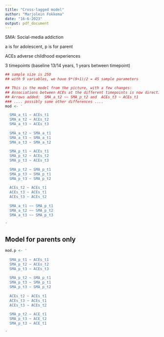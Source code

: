 ---
title: "Cross-lagged model"
author: "Marjolein Fokkema"
date: "16-6-2023"
output: pdf_document
---

SMA: Social-media addiction

a is for adolescent, p is for parent

ACEs adverse childhood experiences

3 timepoints (baseline 13/14 years, 1 years between timepoint)

```{r}
## sample size is 250
## with 9 variables, we have 9*(9+1)/2 = 45 sample parameters

## This is the model from the picture, with a few changes:
## Associations between ACEs at the different timepoints is now directional
## Arrows added:  SMA_a_t2 ~~ SMA_p_t2 and  ACEs_t3 ~ ACEs_t1
### .... possibly some other differences ....
mod <- '

  SMA_a_t1 ~ ACEs_t1
  SMA_a_t2 ~ ACEs_t2
  SMA_a_t3 ~ ACEs_t3
  
  SMA_a_t2 ~ SMA_a_t1
  SMA_a_t3 ~ SMA_a_t1
  SMA_a_t3 ~ SMA_a_t2
  
  SMA_p_t1 ~ ACEs_t1
  SMA_p_t2 ~ ACEs_t2
  SMA_p_t3 ~ ACEs_t3
    
  SMA_p_t2 ~ SMA_p_t1
  SMA_p_t3 ~ SMA_p_t1
  SMA_p_t3 ~ SMA_p_t2
  
  ACEs_t2 ~ ACEs_t1
  ACEs_t3 ~ ACEs_t1
  ACEs_t3 ~ ACEs_t2  
  
  SMA_a_t1 ~~ SMA_p_t1
  SMA_a_t2 ~~ SMA_p_t2
  SMA_a_t3 ~~ SMA_p_t3
  
'
```


## Model for parents only

```{r}
mod.p <- '
  
  SMA_p_t1 ~ ACEs_t1
  SMA_p_t2 ~ ACEs_t2
  SMA_p_t3 ~ ACEs_t3
    
  SMA_p_t2 ~ SMA_p_t1
  SMA_p_t3 ~ SMA_p_t1
  SMA_p_t3 ~ SMA_p_t2
  
  ACEs_t2 ~ ACEs_t1
  ACEs_t3 ~ ACEs_t1
  ACEs_t3 ~ ACEs_t2  
  
  SMA_p_t2 ~ ACE_t1 
  SMA_p_t3 ~ ACE_t2 
  SMA_p_t3 ~ ACE_t1 

'
```